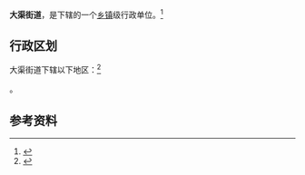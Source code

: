 {{中国乡级行政区|14/08/02/007/000}}

'''大渠街道'''，是{{PRC admin/fullname|14/08/02/007/000|3}}下辖的一个[[乡镇|乡镇]]级行政单位。<ref>{{PRC admin/ref sgc|{{PRC admin/parent|14/08/02/007/000}}}}</ref>

== 行政区划 ==

大渠街道下辖以下地区：<ref>{{PRC admin/ref sgc|14/08/02/007/000}}</ref>

{{PRC admin/children|14/08/02/007/000}}。

== 参考资料 ==

{{reflist}}

{{行政区划小作品}}
{{PRC admin/navcat|14/08/02/007/000}}